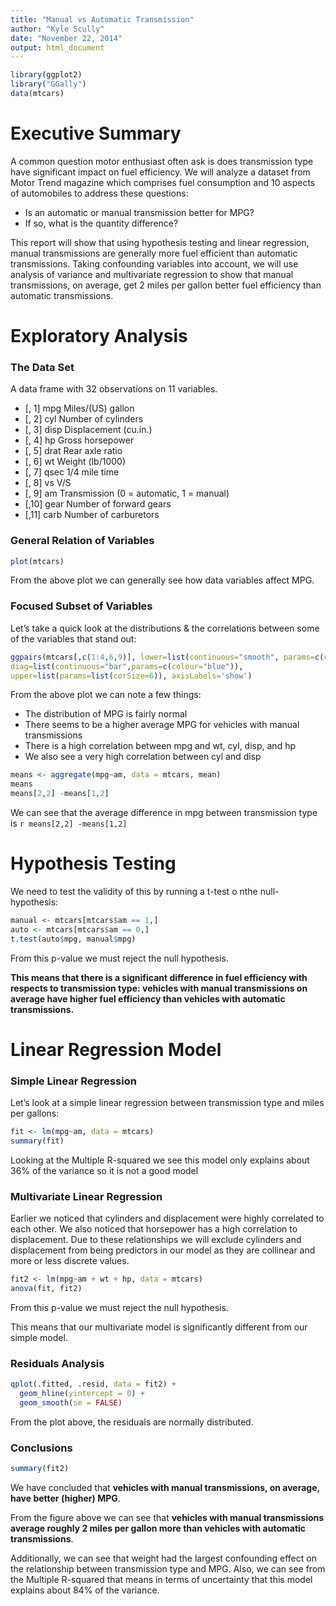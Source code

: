 ```yaml
---
title: "Manual vs Automatic Transmission"
author: "Kyle Scully"
date: "November 22, 2014"
output: html_document
---
```


```r
library(ggplot2)
library("GGally")
data(mtcars)
```

# Executive Summary

A common question motor enthusiast often ask is does transmission type have significant impact on fuel efficiency.  We will analyze a dataset from Motor Trend magazine which comprises fuel consumption and 10 aspects of automobiles to address these questions:

* Is an automatic or manual transmission better for MPG?
* If so, what is the quantity difference?

This report will show that using hypothesis testing and linear regression, manual transmissions are generally more fuel efficient than automatic transmissions.  Taking confounding variables into account, we will use analysis of variance and multivariate regression to show that manual transmissions, on average, get 2 miles per gallon better fuel efficiency than automatic transmissions.

# Exploratory Analysis

### The Data Set

A data frame with 32 observations on 11 variables.

* [, 1]   mpg 	Miles/(US) gallon
* [, 2] 	cyl 	Number of cylinders
* [, 3] 	disp 	Displacement (cu.in.)
* [, 4] 	hp 	Gross horsepower
* [, 5] 	drat 	Rear axle ratio
* [, 6] 	wt 	Weight (lb/1000)
* [, 7] 	qsec 	1/4 mile time
* [, 8] 	vs 	V/S
* [, 9] 	am 	Transmission (0 = automatic, 1 = manual)
* [,10] 	gear 	Number of forward gears
* [,11] 	carb 	Number of carburetors

### General Relation of Variables

```r
plot(mtcars)
```

From the above plot we can generally see how data variables affect MPG.

### Focused Subset of Variables

Let's take a quick look at the distributions & the correlations between some of the variables that stand out:

```r
ggpairs(mtcars[,c(1:4,6,9)], lower=list(continuous="smooth", params=c(colour="blue")),
diag=list(continuous="bar",params=c(colour="blue")),
upper=list(params=list(corSize=6)), axisLabels='show')
```


From the above plot we can note a few things:

* The distribution of MPG is fairly normal
* There seems to be a higher average MPG for vehicles with manual transmissions
* There is a high correlation between mpg and wt, cyl, disp, and hp
* We also see a very high correlation between cyl and disp

```r
means <- aggregate(mpg~am, data = mtcars, mean)
means
means[2,2] -means[1,2]
```

We can see that the average difference in mpg between transmission type is `r means[2,2] -means[1,2]`

# Hypothesis Testing

We need to test the validity of this by running a t-test o nthe null-hypothesis:

```r
manual <- mtcars[mtcars$am == 1,]
auto <- mtcars[mtcars$am == 0,]
t.test(auto$mpg, manual$mpg)
```

From this p-value we must reject the null hypothesis.

**This means that there is a significant difference in fuel efficiency with respects to transmission type: vehicles with manual transmissions on average have higher fuel efficiency than vehicles with automatic transmissions.**

# Linear Regression Model

### Simple Linear Regression
Let's look at a simple linear regression between transmission type and miles per gallons:

```r
fit <- lm(mpg~am, data = mtcars)
summary(fit)
```

Looking at the Multiple R-squared we see this model only explains about 36% of the variance so it is not a good model

### Multivariate Linear Regression

Earlier we noticed that cylinders and displacement were highly correlated to each other.  We also noticed that horsepower has a high correlation to displacement.  Due to these relationships we will exclude cylinders and displacement from being predictors in our model as they are collinear and more or less discrete values.

```r
fit2 <- lm(mpg~am + wt + hp, data = mtcars)
anova(fit, fit2)
```

From this p-value we must reject the null hypothesis.

This means that our multivariate model is significantly different from our simple model.

### Residuals Analysis

```r
qplot(.fitted, .resid, data = fit2) +
  geom_hline(yintercept = 0) +
  geom_smooth(se = FALSE)
```

From the plot above, the residuals are normally distributed.

### Conclusions

```r
summary(fit2)
```

We have concluded that **vehicles with manual transmissions, on average, have better (higher) MPG**.

From the figure above we can see that **vehicles with manual transmissions average roughly 2 miles per gallon more than vehicles with automatic transmissions**.

Additionally, we can see that weight had the largest confounding effect on the relationship between transmission type and MPG.  Also, we can see from the Multiple R-squared that means in terms of uncertainty that this model explains about 84% of the variance.

